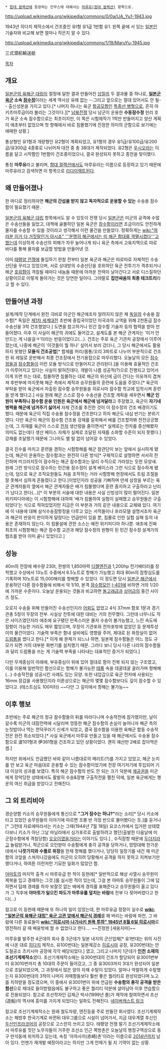  * [[함대 컬렉션]]에 등장하는 칸무스에 대해서는 [[마루유(함대 컬렉션)]] 항목으로.

http://upload.wikimedia.org/wikipedia/commons/0/0a/IJA_Yu1-1943.jpg

1943년 히다치 제작소에서 건조중인 유I형 유1급 1번함 유1. 왼쪽 끝에 서 있는 [[일본인]] 기술자와 비교해 보면 얼마나 작은지 알 수 있다.

http://upload.wikimedia.org/wikipedia/commons/1/19/MaruYu-1945.jpg

三式潜航輸送艇

[[목차]]

== 개요 ==
[[일본군의 육해군 대립]]이 절정에 달한 결과 만들어진 [[삽질]]의 두 결과물 중 하나로, '''[[일본군 육군]] 소속 [[잠수정]]'''이라는 세계 역사상 유례 없는 --그리고 앞으로는 절대 있어서도 안 될-- 출신성분을 가지고 있다.[* 나머지 하나는 육군 [[항공모함]]인 [[특종선 병형]]으로, 흔히 아키츠마루급이라 불리는 그것이다.][* [[남북전쟁]] 당시 남군이 운용한 '''수동잠수정''' 헌리 호가 육군 소속 잠수함으로는 최초이지만, 이 쪽은 시험제작기 1척만 만들어지고 양산 계획이 애초부터 없었으며 첫 항해에서 바로 침몰했기에 진정한 의미의 군함으로 보기에는 애매한 상황.]

통상형인 유1형과 개량형인 유2형이 계획되었고, 유1형의 경우 유1급/유100급/유200급/유300급 4종류로 나뉘어져 대전 중 총 38대가 제작되었다. 유2형은 [[우시오]]라는 이름을 달고 시작함인 1번함이 건조중이었으나, 결국 완성되지 못하고 종전을 맞이했다.

통칭 '''마루유'''라고 불리며, [[함대 컬렉션]]에서도 마루유라는 이름으로 등장하고 있기 때문에 마루유라고 검색하면 이 항목으로 [[리다이렉트]]된다.


== 왜 만들어졌나 ==
한 마디로 정리하자면 '''해군의 간섭을 받지 않고 독자적으로 운용할 수 있는''' 수송용 잠수함이 필요했기 때문.

[[일본군의 육해군 대립]] 항목에서도 알 수 있듯이 전쟁 당시 [[일본군]]은 미군의 공격에 수많은 수송선들을 잃었고, 대책에 골몰하던 일본 육군은 [[잠수함]]이라면 조금이라도 안전하게 물자를 수송할 수 있을 것이라고 생각해서 이런 물건을 만들었다. 정확하게는 [[wiki:"여러분 이거 다 거짓말인거 아시죠" '''분명히 해군에서는 미 해군 함대를 격멸시켰다'''고 했는데]] 이상하게 수송선의 피해가 자꾸 늘어나게 되니 육군 측에서 고육지책으로 따로 바다를 통해 물자를 보급할 방법을 만들어낸 것.

이미 [[태평양 전쟁]]에 돌입하기 한참 전부터 일본 육군과 해군은 따로따로 자체적인 수송선단을 꾸리고 있었으며, 서로 상대방의 수송선단을 호위하던 육군 전투기가 격추되거나 해군 [[호위함]]이 격침될 때마다 네놈들 때문에 아까운 전력이 날아간다고 서로 디스질하던 상황이므로 이렇게 돌아가는 것은 당연한 일이다. 그야말로 '''집안싸움의 최종 테크트리'''라고 할 수 있다.

== 만들어낸 과정 ==
설계/제작 단계에서 완전 극비로 아군인 해군에조차 알려지지 않은 채 [[독일]]의 수송용 잠수함[* 독일은 [[제1차 세계대전]] 초반에 중립국이었던 미국과의 교역을 위해 2천톤급 잠수 수송선을 3척 건조했었다.] 도면을 참고하거나 민간 잠수함 기술자 등의 협력을 받아 만들어졌다. 이후 이 사실이 해군의 귀에도 들어갔고, 설계도를 본 해군 관계자는 '이거 안 만드는 게 나을걸ㅋ'이라는 반응이었다고(…). 건조는 주로 육군 기관차 공장에서 이루어졌는데, 나중에 해군이 '이것들이 뭘 하나' 싶어서 보러 갔더니, 그 당시 해군에서도 활용하지 못했던 '''모듈식 건조공법'''[* 함체를 머리/몸통/꼬리 3파트로 나누어 부분적으로 건조한 뒤 레일로 운반해서 최종 건조장에서 전기용접으로 마무리했다. 오늘날의 모든 [[잠수정]]들과 [[잠수함]]들이 이런 모듈 방식으로 만들어지고 관리된다.]을 이용해 효율적인 건조가 이루어지고 있다는 사실이 밝혀진데다, 개발이 나름 성공적(?)으로 진행되고 있어서 이게 뜨면 뜨는 대로, 침몰하면 침몰하는 대로 해군의 위신에 금이 간다는 이유까지 겹쳐져 후반부에 마지못해 해군 측에서 제작과 승무원들의 훈련에 도움을 주었다.[* 육군의 부탁을 받아 육군에서 차출된 잠수함 승무원들을 히로시마 잠수함 학교에 입학시켜 훈련을 받게 했다고.] 사실 원래 해군 스스로 잠수 수송선을 건조할 계획을 세우면서 '''해군 인원이 부족하니 잠수함 운용 인원은 육군에서 해군에 넘겨달라'''고 주장했고, 육군이 '''자기네 병력을 해군에 넘겨주기 싫어서''' 자체 건조를 추진한 것이 이 잠수정의 건조 배경이기도 했다. 때문에 육군이 직접 수송용 잠수정을 건조한다고 하자 해군도 내심 반기는 분위기였다. 다만 육군이 해군의 잠수함 건조용 강재를 갈취해서 배를 건조할까봐 전전긍긍했는데, 그 자재를 육군이 스스로 [[전차]] 생산량을 줄이면서[* 실제로는 전차를 증산해봤자 의미도 없는데다 생산 페이스 자체가 실제로 조달된 자재를 소화할 수준이 되지 못했다.] 강재를 조달했기 때문에 그나마도 별 탈 없이 넘어갈 수 있었다.

결국 진수를 마치고 훈련을 겸하는 시험항해를 해군 참관단이 보는 앞에서 실시하게 됐는데, 해군이 운용하는 잠수함과는 완전히 다른 방식[* 구체적으로 설명하면 서서히 전진하며 미끄러지듯이 잠수하는 해군 잠수함과는 달리 수직으로 가라앉는 듯한 모양새. 원래 그런 방식으로 잠수하는 민간용 잠수정이 설계 베이스라 그런 식으로 잠수하게 됐는데, 덤으로 육군 조작요원들도 처음 조작하는 거라 시험항해 현장에서도 트림 조절을 잘 못해서 심하게 흔들렸다고 한다.]이었던지라 성공을 기뻐하며 만세 삼창을 부르는 육군 관계자들의 옆에서 해군 관계자들은 배가 침몰했다며 훈련 중지하고 구출하라고 난리가 났다고 한다(…)[* 이 부분의 서술에 대한 내용은 사실 신빙성이 많이 떨어진다. 일본 위키피디아에는 이 시험항해에 대하여 '배가 침몰하여 실험이 실패했고 승무원들은 구출되었다'는 식으로 적혀있었지만 지금은 이 부분과 거의 같은 내용으로 교체돼 있다. 여기에 이 내용에 대해 삼식수송잠항정을 다루고 있는 서적들이나 프라모델 설명서조차 육군과 해군의 반응이 판이하게 달랐다는 언급만이 있을 뿐, 침몰로 인한 실험 실패 등의 내용은 존재하지 않는다. 이 침몰설에 관한 소스는 예전 위키피디아 하나뿐. 애초에 진짜 최초의 시험항해는 해군 잠수함 교관과 해당 잠수정의 원형이 된 민간 잠수정 설계가의 협조를 받아 이미 끝나 있었다고.]

== 성능 ==
40m의 전장에 배수량 230t, 한쌍의 1,850마력 [[디젤]]엔진과 1,200hp 전기배터리를 장착했고 수상에서 13노트 수중에서 6.5노트로 항해가 가능했고 최대 80m의 잠항심도를 기록하며 10노트로 15,000해리를 항해할 수 있었다. 이 정도면 당시 [[일본군 해군]]에서 운용하던 다른 잠수함들에 비해서 약 1/10, 본격 [[잠수항모]]인 [[I-401#s-1|I-401]]에 비하면 거의 1/20에 가까운 수준이다. 오늘날 운용되는 것들과 비교하면 [[돌고래급]]과 [[상어급]]의 중간 사이즈 정도.

오로지 수송을 위해 만들어진 수송선인지라 [[어뢰]]도 없었고 4식 37mm 함포 1문과 경기관총 5정이 무장의 전부. 사실상 전투에 대한 대비는 거의 전무했다. 그런데 너무나도 작은 사이즈였던지라 애초에 요구됐던 만족스러운 물자 수송이 불가능했고, 느린 속도에 잠항이 가능한 거리도 매우 짧았으며, 무장이 기관포와 전차포밖에 없었던 등 문제투성이의 물건이었다. 기술력 부족은 함내 설비에도 영향을 주어, 제대로 된 화장실이 없어 [[드럼통]]을 썼다고 한다.[* 이게 왜 문제가 되느냐 하면, 일본제 잠수함들은 어느 정도 규모가 되면 거의 대부분 화변기를 설치했기 때문. 그러다 보니 당시 다른 나라의 잠수함들과 달리 드럼통을 쓰는 게 기술력 부족을 나타내는 대표적인 증거가 되었다.]

다만 무게중심이 아래에, 부유중심이 위에 있어 절대로 함이 전복 되지 않는 구조였고, 이를 이용해 일반적인 함선으로는 항해가 불가능한 [[태풍]] 속을 데굴데굴 굴러가며 항해해(…) 수송작전을 성공시킨 사례도 있는 모양. 또한 내압갑으로 육군 전차에 사용되는 16mm 장갑을 사용했던지라 이론상으로는 해군의 몇몇 잠수함보다도 깊이 잠수할 수 있었다고. (테스트심도 100미터)  ~~다만 그 깊이에서 항해는 불가능~~ 


== 이후 행보 ==
초반에는 주로 해군의 정규 잠수함들의 뒤를 따라다니며 수송작전에 참가했지만, 날이 갈수록 미군의 대잠전력에 시달리며 엉뚱한 해군 잠수함의 손실이 늘어나자 해군 측의 눈칫밥이나 먹는 천덕꾸러기 신세가 되었고, 결국 잠수함을 이용한 육해군 합동 수송작전은 완전 취소되었다.[* 사실 육군에서 마루유 만들고 있을 때 해군에서도 수송용 잠수함으로 波101형과 伊361형을 건조하고 있던 상황이었다. 괜히 예산만 2배로 잡아먹은 셈.]

하지만 위에서도 언급했던 바와 같이 나름대로의 메리트(?)를 가지고 있었고, 해군 눈치를 안 보고 육군 마음대로 운용할 수 있는 잠수함이었기에 전장 여기저기에 투입되어 기대 이상의 성과를 보였다. 특히 해군 잠수함의 반도 안 되는 크기 덕분에 [[제공권]]을 미군에게 장악당한 상태에서도 활발히 수송&장병 구출작전을 펼친 덕에, 일본 육군에게는 행운의 여신 취급을 받았다고 전해진다.


== 그 외 트리비아 ==
경순양함 키소의 승무원들에게 통신으로 '''"그거 잠수는 하냐?"'''라는 소리[* 당시 키소에 타고 있었던 승무원들의 이야기에 따르면 조롱 반 걱정 반으로 물어봤다는 듯.]를 듣거나[* 그런데 자료에따라서는 키소는 그때(1944년 7월 18일) 요코스카에서 입거한 상태였다보니 키소가 아닌 그날 마닐라에서 싱가포르로 출발하려고 했던(출발한 다음날에 미군잠수함에게 격침당함) [[오오이]]였을거라는 이야기도 있다.] , 수직잠항 때문에 [[두더지]]라고 놀림받거나, 적군으로 오인받아 수송함에게 충각 공격을 당하거나, 망망대해 한가운데에서 '''나뭇가지와 수풀로 위장'''을 한채 항해를 했다거나, 당당히 일장기를 내건 채 미군함의 코앞을 스쳐지나갔음에도 미군이 오히려 당황해서 공격을 하지 못하고 지켜보기만 했다거나, 하여튼 이런저런 기묘한 일화가 많았던 함.

[[야마토]]의 마지막 출격 시 마루유급 한 척이 등현례[* 일반적으로 해상 사열시 승무원이 제복을 입고 경례하는 그것.]를 실시한 적이 있는데, 그걸 본 야마토 승무원들이 그에 답하면서 답례 경례를 하자 보잘것 없는 배에게 경의를 표해준다고 승무원들이 울고 있다가 그 직후에 '''야마토가 일으킨 파도가 마루유를 덮치는 바람'''에 전부 다 젖어버렸다고 한다(...)

참고로 이 등현례 때문에 또 하나의 일이 있었는데, 한 마루유급 정장이 실수로 '''[[wiki: "일본군의 육해군 대립" 육군 고관 앞에서 해군식 경례]]'''를 해 버리는 바람에 좌천, 그 바람에 다른 동료들이 '''[[wiki:"히로시마·나가사키 원폭 투하" 1945년 8월 6일 히로시마]]'''로 영전하러 갈 때 배웅밖에 할 수 없었다고 한다.... ~~진정한 [새옹지마]~~

마루유를 발주한 4군데의 회사 중 3군데가 일본 내지의 군산업체[* 유1번대는 위의 사진에 나온 대로 [[히다치]] 제작소, 유100번대는 일본제강소 [[히로시마]] 공장, 유200번대는 안도철공소 츠키시마 공장에 각각 배당되었다.] 였고, 그리고 나머지 1군데가 '''[[인천]] 소재의 조선기계제작소'''였다. 조선기계제작소에는 유300번대의 건조가 할당되어 유3001번부터 유3010번까지 총 10대의 주문이 들어갔고, 그 중 유3003까지 3대가 완성되어 일본으로 조달되었으며, 그 과정에서 많은 양의 자재 수탈이 있었다. 얼마나 악랄하게 수탈했는지 유300번대의 3척이 나머지 자매함들보다 훨씬 좋은 퀄리티로 완성되었다며 노고를 치하받을 정도였으며, 이 중에서 유3001번이 위에 언급된 '''수송함의 충각 공격을 받은 함선'''으로 제대로 들이받혔음에도 불구하고 좋은 퀄리티 덕분에 살아남아 이후 연습함으로 전용되었다. 참고로 조선학자인 김재근 박사(1999년 졸)가 제작에 참여하면서 조선(造船)의 역사에 흥미를 가지게 되었다는 일화도 전해진다. [http://navercast.naver.com/contents.nhn?rid=107&contents_id=35736&leafId=107 네이버캐스트 링크]

참고로 조선기계제작소는 원래 철도차량, 엔진등을 주로 만들던 회사였다. 조선기계제작소는 해방후 한국기계로 바뀐뒤 대우그룹으로 시설이 넘어가서, 지금 대우계열 후신인 [[두산인프라코어]]의 공장으로 고스란히 쓰이고 있다. 태평양 전쟁 말기 조선기계제작소에서 마루유를 짓던 노무자들이 거주한 조선소 인근 쪽방촌은 오늘날의 행정구역상으로 동구 만석동에 위치하고 있는데, 속칭 '아까사끼(赤崎)촌'이라는 이름으로 [[2014년]]까지 남아 있다. 언젠가 재개발 예정이라고는 하지만 그게 언제가 될 지 기약이 없는 상황.

